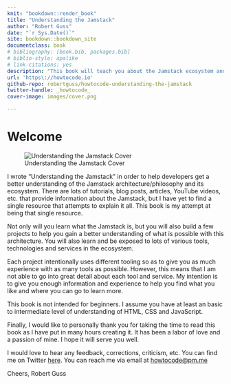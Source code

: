 ```yaml
---
knit: "bookdown::render_book"
title: "Understanding the Jamstack"
author: "Robert Guss"
date: "`r Sys.Date()`"
site: bookdown::bookdown_site
documentclass: book
# bibliography: [book.bib, packages.bib]
# biblio-style: apalike
# link-citations: yes
description: "This book will teach you about the Jamstack ecosystem and how to build Jamstack applications with JavaScript, API's and Markup."
url: 'https\://howtocode.io'
github-repo: robertguss/howtocode-understanding-the-jamstack
twitter-handle: _howtocode_
cover-image: images/cover.png

---
```


# Welcome {-} 

![Understanding the Jamstack Cover](images/cover.png)

I wrote "Understanding the Jamstack" in order to help developers get a better understanding of the Jamstack
architecture/philosophy and its ecosystem. There are lots of tutorials, blog posts, articles, YouTube videos, etc. that
provide information about the Jamstack, but I have yet to find a single resource that attempts to explain it all. This
book is my attempt at being that single resource.

Not only will you learn what the Jamstack is, but you will also build a few projects to help you gain a better
understanding of what is possible with this architecture. You will also learn and be exposed to lots of various tools,
technologies and services in the ecosystem. 

Each project intentionally uses different tooling so as to give you as much experience with as many tools as possible.
However, this means that I am not able to go into great detail about each tool and service. My intention is to give you
enough information and experience to help you find what you like and where you can go to learn more.

This book is not intended for beginners. I assume you have at least an basic to intermediate level of understanding of HTML, CSS and JavaScript. 

Finally, I would like to personally thank you for taking the time to read this book as I have put in many hours creating
it. It has been a labor of love and a passion of mine. I hope it will serve you well.

I would love to hear any feedback, corrections, criticism, etc. You can find me on Twitter
[here](https://twitter.com/_howtocode_). You can reach me via email at <a href="mailto:howtocode@pm.me">howtocode@pm.me</a>

Cheers,
Robert Guss